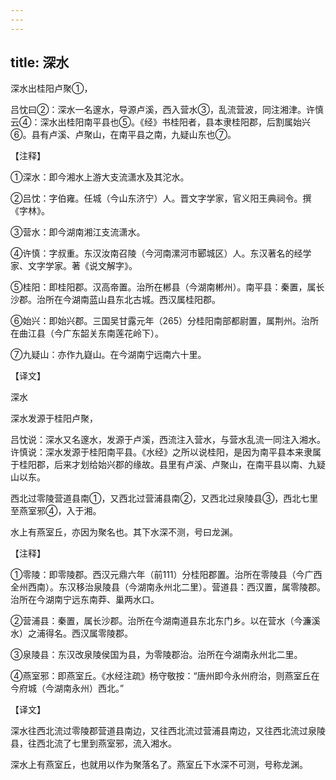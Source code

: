 ```yaml
---
---
---
```

title: 深水
---





深水出桂阳卢聚①，


吕忱曰②：深水一名邃水，导源卢溪，西入营水③，乱流营波，同注湘津。许慎云④：深水出桂阳南平县也⑤。《经》书桂阳者，县本隶桂阳郡，后割属始兴⑥。县有卢溪、卢聚山，在南平县之南，九疑山东也⑦。


【注释】


①深水：即今湘水上游大支流潇水及其沱水。


②吕忱：字伯雍。任城（今山东济宁）人。晋文字学家，官义阳王典祠令。撰《字林》。


③营水：即今湖南湘江支流潇水。


④许慎：字叔重。东汉汝南召陵（今河南漯河市郾城区）人。东汉著名的经学家、文字学家。著《说文解字》。


⑤桂阳：即桂阳郡。汉高帝置。治所在郴县（今湖南郴州）。南平县：秦置，属长沙郡。治所在今湖南蓝山县东北古城。西汉属桂阳郡。


⑥始兴：即始兴郡。三国吴甘露元年（265）分桂阳南部都尉置，属荆州。治所在曲江县（今广东韶关东南莲花岭下）。


⑦九疑山：亦作九嶷山。在今湖南宁远南六十里。


【译文】


深水


深水发源于桂阳卢聚，


吕忱说：深水又名邃水，发源于卢溪，西流注入营水，与营水乱流一同注入湘水。许慎说：深水发源于桂阳南平县。《水经》之所以说桂阳，是因为南平县本来隶属于桂阳郡，后来才划给始兴郡的缘故。县里有卢溪、卢聚山，在南平县以南、九疑山以东。


西北过零陵营道县南①，又西北过营浦县南②，又西北过泉陵县③，西北七里至燕室邪④，入于湘。


水上有燕室丘，亦因为聚名也。其下水深不测，号曰龙渊。


【注释】


①零陵：即零陵郡。西汉元鼎六年（前111）分桂阳郡置。治所在零陵县（今广西全州西南）。东汉移治泉陵县（今湖南永州北二里）。营道县：西汉置，属零陵郡。治所在今湖南宁远东南莽、巢两水口。


②营浦县：秦置，属长沙郡。治所在今湖南道县东北东门乡。以在营水（今濂溪水）之浦得名。西汉属零陵郡。


③泉陵县：东汉改泉陵侯国为县，为零陵郡治。治所在今湖南永州北二里。


④燕室邪：即燕室丘。《水经注疏》杨守敬按：“唐州即今永州府治，则燕室丘在今府城（今湖南永州）西北。”


【译文】


深水往西北流过零陵郡营道县南边，又往西北流过营浦县南边，又往西北流过泉陵县，往西北流了七里到燕室邪，流入湘水。


深水上有燕室丘，也就用以作为聚落名了。燕室丘下水深不可测，号称龙渊。